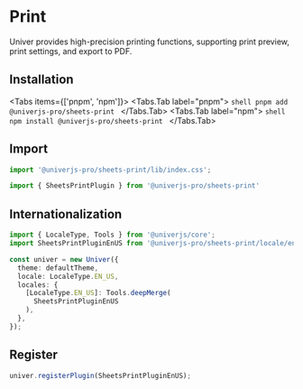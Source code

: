 
# Print

<BusinessPlanNotice />

<ServerNotice />

Univer provides high-precision printing functions, supporting print preview, print settings, and export to PDF.

## Installation

<Tabs items={['pnpm', 'npm']}>
  <Tabs.Tab label="pnpm">
    ```shell
    pnpm add @univerjs-pro/sheets-print
    ```
  </Tabs.Tab>
  <Tabs.Tab label="npm">
    ```shell
    npm install @univerjs-pro/sheets-print
    ```
  </Tabs.Tab>
</Tabs>

## Import

```typescript
import '@univerjs-pro/sheets-print/lib/index.css';

import { SheetsPrintPlugin } from '@univerjs-pro/sheets-print'
```

## Internationalization

```typescript
import { LocaleType, Tools } from '@univerjs/core';
import SheetsPrintPluginEnUS from '@univerjs-pro/sheets-print/locale/en-US';

const univer = new Univer({
  theme: defaultTheme,
  locale: LocaleType.EN_US,
  locales: {
    [LocaleType.EN_US]: Tools.deepMerge(
      SheetsPrintPluginEnUS
    ),
  },
});
```

## Register

```typescript
univer.registerPlugin(SheetsPrintPluginEnUS);
```
